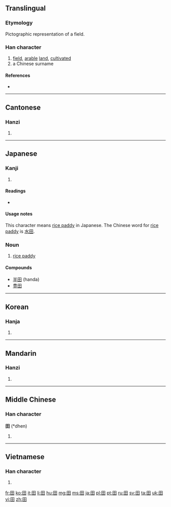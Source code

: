 ==Translingual==
{{stroke order|strokes=5}}
{{stroke order|strokes=5|type=jbw}}
{{stroke order|type=animate}}
{{stroke order|type=janimate}}

===Etymology===
Pictographic representation of a field.

===Han character===
{{Han char|rn=102|rad=田|as=00|sn=5|four=6040<sub>0</sub>|canj=田 (W)|ids=⿴[[囗]][[十]]}}

# [[field]], [[arable]] [[land]], [[cultivated]]
# a Chinese surname

====References====
* {{Han ref|kx=0756.110|dkj=21723|dj=1167.010|hdz=42524.010|uh=7530|ud=30000|bh=A5D0|bd=42448}}

----

==Cantonese==

===Hanzi===
{{yue-hanzi|jyut=|y=tin4}}

# {{defn|lang=yue|sort=田00}}

----

==Japanese==

===Kanji===
{{ja-kanji|grade=1|rs=田00}}

# {{defn|lang=ja|sort=田00}}

====Readings====
* {{ja-readings|on=[[でん]] (den), [[てん]] (ten)
|kun=[[た]] (ta)
|nanori=[[だ]] (''da''),}}

====Usage notes====
This character means [[rice paddy]] in Japanese. The Chinese word for [[rice paddy]] is [[水田]].

===Noun===
{{ja-noun|k|hira=た|rom=ta}}

# [[rice paddy]]

====Compounds====
* [[半田]] (handa)
* [[豊田]]

----

==Korean==

===Hanja===
{{ko-hanja|hangeul=전|eumhun=밭|rv=jeon|mr=chŏn|y=cen}}

# {{defn|lang=ko|sort=田00}}

----

==Mandarin==

===Hanzi===
{{cmn-hanzi|pin=[[tián]] ([[tian2]]), [[yāo]] ([[yao1]])|wg=t'ien<sup>2</sup>, yao<sup>1</sup>}}

# {{defn|lang=cmn|sort=田00}}

----

==Middle Chinese==

===Han character===
'''田''' (*dhen)<!--asterisk signifies that this is a reconstructed pronunciation-->

# {{defn|lang=zhx-mid|sort=田00}}

----

==Vietnamese==

===Han character===
{{vi-hantu|[[điền]], [[ruộng]]|rs=田00}}

# {{defn|lang=vi|sort=田00}}

[[fr:田]]
[[ko:田]]
[[it:田]]
[[li:田]]
[[hu:田]]
[[mg:田]]
[[ms:田]]
[[ja:田]]
[[pl:田]]
[[pt:田]]
[[ru:田]]
[[sv:田]]
[[ta:田]]
[[uk:田]]
[[vi:田]]
[[zh:田]]
